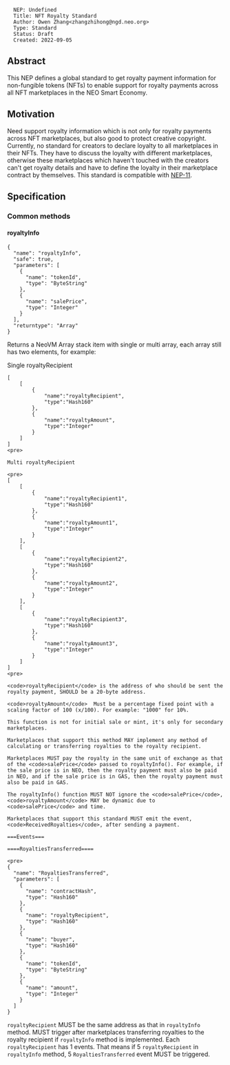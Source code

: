 <pre>
  NEP: Undefined
  Title: NFT Royalty Standard
  Author: Owen Zhang<zhangzhihong@ngd.neo.org>
  Type: Standard
  Status: Draft
  Created: 2022-09-05
</pre>

==Abstract==

This NEP defines a global standard to get royalty payment information for non-fungible tokens (NFTs) to enable support for royalty payments across all NFT marketplaces in the NEO Smart Economy.

==Motivation==

Need support royalty information which is not only for royalty payments across NFT marketplaces, but also good to protect creative copyright. Currently, no standard for creators to declare loyalty to all marketplaces in their NFTs. They have to discuss the loyalty with different marketplaces, otherwise these marketplaces which haven't touched with the creators can't get royalty details and have to define the loyalty in their marketplace contract by themselves. This standard is compatible with [https://github.com/neo-project/proposals/blob/master/nep-11.mediawiki NEP-11]. 

==Specification==

===Common methods===

====royaltyInfo====

<pre>
{
  "name": "royaltyInfo",
  "safe": true,
  "parameters": [
    {
      "name": "tokenId",
      "type": "ByteString"
    },
    {
      "name": "salePrice",
      "type": "Integer"
    }
  ],
  "returntype": "Array"
}
</pre>

Returns a NeoVM Array stack item with single or multi array, each array still has two elements, for example:

Single royaltyRecipient

<pre>
[
    [
        {
            "name":"royaltyRecipient",
            "type":"Hash160"
        },
        {
            "name":"royaltyAmount",
            "type":"Integer"
        }
    ]
]
<pre>

Multi royaltyRecipient

<pre>
[
    [
        {
            "name":"royaltyRecipient1",
            "type":"Hash160"
        },
        {
            "name":"royaltyAmount1",
            "type":"Integer"
        }
    ],
    [
        {
            "name":"royaltyRecipient2",
            "type":"Hash160"
        },
        {
            "name":"royaltyAmount2",
            "type":"Integer"
        }
    ],
    [
        {
            "name":"royaltyRecipient3",
            "type":"Hash160"
        },
        {
            "name":"royaltyAmount3",
            "type":"Integer"
        }
    ]
]
<pre>

<code>royaltyRecipient</code> is the address of who should be sent the royalty payment, SHOULD be a 20-byte address.

<code>royaltyAmount</code>  Must be a percentage fixed point with a scaling factor of 100 (x/100). For example: "1000" for 10%.

This function is not for initial sale or mint, it's only for secondary marketplaces.

Marketplaces that support this method MAY implement any method of calculating or transferring royalties to the royalty recipient.

Marketplaces MUST pay the royalty in the same unit of exchange as that of the <code>salePrice</code> passed to royaltyInfo(). For example, if the sale price is in NEO, then the royalty payment must also be paid in NEO, and if the sale price is in GAS, then the royalty payment must also be paid in GAS.

The royaltyInfo() function MUST NOT ignore the <code>salePrice</code>, <code>royaltyAmount</code> MAY be dynamic due to <code>salePrice</code> and time. 

Marketplaces that support this standard MUST emit the event, <code>ReceivedRoyalties</code>, after sending a payment.

===Events===

====RoyaltiesTransferred====

<pre>
{
  "name": "RoyaltiesTransferred",
  "parameters": [
    {
      "name": "contractHash",
      "type": "Hash160"
    },
    {
      "name": "royaltyRecipient",
      "type": "Hash160"
    },
    {
      "name": "buyer",
      "type": "Hash160"
    },
    {
      "name": "tokenId",
      "type": "ByteString"
    },
    {
      "name": "amount",
      "type": "Integer"
    }
  ]
}
</pre>

<code>royaltyRecipient</code> MUST be the same address as that in <code>royaltyInfo</code> method.
MUST trigger after marketplaces transferring royalties to the royalty recipient if <code>royaltyInfo</code> method is implemented.
Each <code>royaltyRecipient</code> has 1 events. That means if 5 <code>royaltyRecipient</code> in <code>royaltyInfo</code> method, 5 <code>RoyaltiesTransferred</code> event MUST be triggered.
